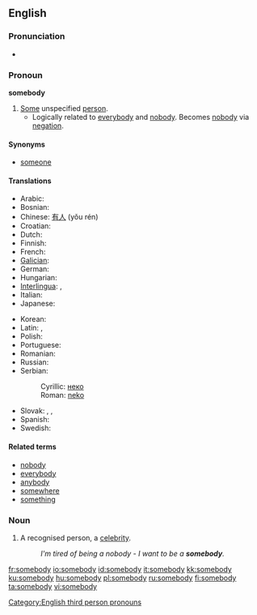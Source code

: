 ==English==

===Pronunciation===
* {{audio|en-us-somebody.ogg|Audio (US)}}

===Pronoun===
'''somebody'''

# [[some|Some]] unspecified [[person]].
#* Logically related to [[everybody]] and [[nobody]].  Becomes [[nobody]] via [[negation]].

====Synonyms====
* [[someone]]

====Translations====
{{trans-top|some unspecified person}}
* Arabic: {{t|ar|احد|tr=’áħad|sc=Arab}}
* Bosnian: {{t-|bs|neko}}
* Chinese: [[有人]] (yǒu rén)
* Croatian: {{t-|hr|netko}}
* Dutch: {{t+|nl|iemand}}
* Finnish: {{t+|fi|joku}}
* French: {{t+|fr|quelqu'un}}
* [[Galician]]: {{t|gl|alguén|xs=Galician}}
* German: {{t+|de|jemand}}
* Hungarian: {{t+|hu|valaki}}
* [[Interlingua]]: {{t-|ia|alicuno|xs=Interlingua}}, {{t-|ia|alcuno|xs=Interlingua}}
* Italian: {{t+|it|qualcuno}}
* Japanese: {{t|ja|誰か|tr=dareka|sc=Jpan}}
{{trans-mid}}
* Korean: {{t|ko|누군가|tr=nugunga|sc=Hang}}
* Latin: {{t+|la|aliquis|m|f}}, {{t-|la|aliquid|n}}
* Polish: {{t+|pl|ktoś}}
* Portuguese: {{t|pt|alguém}}
* Romanian: {{t+|ro|cineva}}
* Russian: {{t+|ru|кто-то|tr=kto-to|sc=Cyrl}}
* Serbian:
*: Cyrillic: [[неко#Serbian|неко]]
*: Roman: [[neko#Serbian|neko]]
* Slovak: {{t|sk|niekto}}, {{t|sk|dakto}}, {{t|sk|voľakto}}
* Spanish: {{t+|es|alguien}}
* Swedish: {{t+|sv|någon}}
{{trans-bottom}}

====Related terms====
* [[nobody]]
* [[everybody]]
* [[anybody]]
* [[somewhere]]
* [[something]]

===Noun===
{{en-noun|somebodies}}

# A recognised person, a [[celebrity]].
#: ''I'm tired of being a nobody - I want to be a '''somebody'''.''


[[Category:English third person pronouns]]

[[fr:somebody]]
[[io:somebody]]
[[id:somebody]]
[[it:somebody]]
[[kk:somebody]]
[[ku:somebody]]
[[hu:somebody]]
[[pl:somebody]]
[[ru:somebody]]
[[fi:somebody]]
[[ta:somebody]]
[[vi:somebody]]